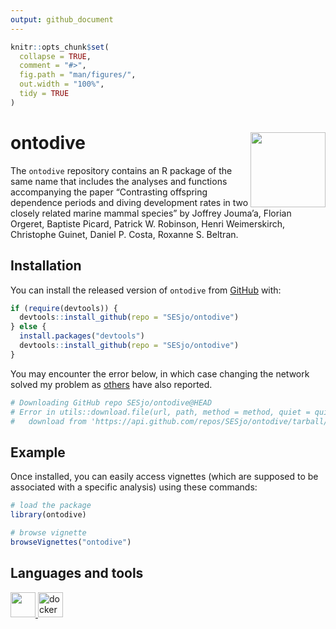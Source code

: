 ```yaml
---
output: github_document
---
```


<!-- README.md is generated from README.Rmd. Please edit that file -->

```r
knitr::opts_chunk$set(
  collapse = TRUE,
  comment = "#>",
  fig.path = "man/figures/",
  out.width = "100%",
  tidy = TRUE
)
```

<!-- badges: start -->

<!-- badges: end -->

# ontodive <img src="man/figures/logo.png" align="right" width="120"/>

The `ontodive` repository contains an R package of the same name that includes the analyses and functions accompanying the paper "Contrasting offspring dependence periods and diving development rates in two closely related marine mammal species" by Joffrey Jouma'a, Florian Orgeret, Baptiste Picard, Patrick W. Robinson, Henri Weimerskirch, Christophe Guinet, Daniel P. Costa, Roxanne S. Beltran.

## Installation

You can install the released version of `ontodive` from [GitHub](https://github.com/) with:

``` r
if (require(devtools)) {
  devtools::install_github(repo = "SESjo/ontodive")
} else {
  install.packages("devtools")
  devtools::install_github(repo = "SESjo/ontodive")
}
```

You may encounter the error below, in which case changing the network solved my problem as [others](https://community.rstudio.com/t/problem-installing-packages-from-github/158679) have also reported.

```r
# Downloading GitHub repo SESjo/ontodive@HEAD
# Error in utils::download.file(url, path, method = method, quiet = quiet,  :
#   download from 'https://api.github.com/repos/SESjo/ontodive/tarball/HEAD' failed
```

## Example

Once installed, you can easily access vignettes (which are supposed to be associated with a specific analysis) using these commands:

``` r
# load the package
library(ontodive)

# browse vignette
browseVignettes("ontodive")
```

## Languages and tools

<p align="left">

<a href="https://cran.r-project.org/" target="_blank" rel="noreferrer" class="external-link"> <img src="https://raw.githubusercontent.com/devicons/devicon/master/icons/r/r-original.svg" width="40" height="40"/></a><a href="https://posit.co/products/open-source/rstudio/" target="_blank" rel="noreferrer" class="external-link"> <img src="https://raw.githubusercontent.com/devicons/devicon/master/icons/rstudio/rstudio-original.svg" alt="docker" width="40" height="40"/></a>

</p>
